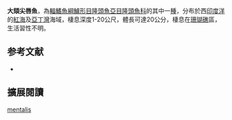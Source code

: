 {{Speciesbox
| image = 
| image_width = 250px
| status = LC
| status_system = IUCN3.1
| genus = Oxycheilinus
| species = mentalis
| authority = [[Rüppell|Rüppell]], 1828
| synonyms = *''Cheilinus mentalis''<br /><small>Rüppell, 1828</small>
}}

'''大頦尖唇魚'''，為[[輻鰭魚綱|輻鰭魚綱]][[鱸形目|鱸形目]][[隆頭魚亞目|隆頭魚亞目]][[隆頭魚科|隆頭魚科]]的其中一[[種|種]]，分布於西[[印度洋|印度洋]]的[[紅海|紅海]]及[[亞丁灣|亞丁灣]]海域，棲息深度1-20公尺，體長可達20公分，棲息在[[珊瑚礁|珊瑚礁]]區，生活習性不明。

==参考文献==
*{{FishBase_species|genus=Oxycheilinus|species=mentalis|year=2013|month=8}}
== 擴展閱讀 ==
{{refbegin}}
{{wikispecies-inline|Oxycheilinus mentalis|大頦尖唇魚}}
{{refend}}

[[Category:尖唇魚屬|mentalis]]


{{鱸形目小作品}}